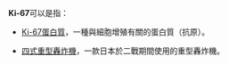 '''Ki-67'''可以是指：
*[[Ki-67_(蛋白質)|Ki-67蛋白質]]，一種與細胞增殖有關的蛋白質（抗原）。

*[[四式重型轟炸機|四式重型轟炸機]]，一款日本於二戰期間使用的重型轟炸機。
{{Disambiguation|Cat=字母数字组合消歧义}}